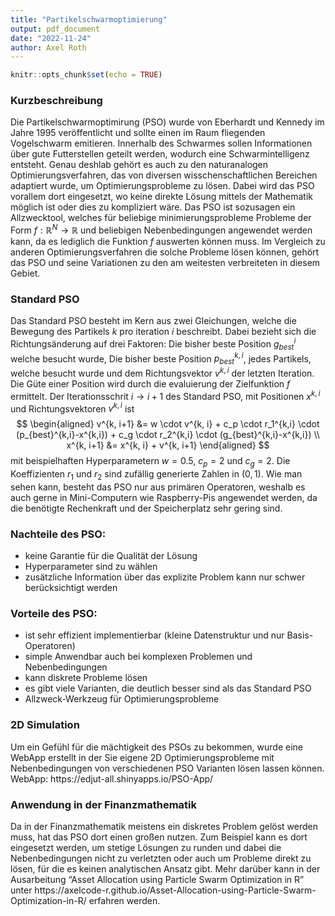 ```yaml
---
title: "Partikelschwarmoptimierung"
output: pdf_document
date: "2022-11-24"
author: Axel Roth
---
```


```r
knitr::opts_chunk$set(echo = TRUE)
```

### Kurzbeschreibung

Die Partikelschwarmoptimirung (PSO) wurde von Eberhardt und Kennedy im Jahre 1995 veröffentlicht und sollte einen im Raum fliegenden Vogelschwarm emitieren. Innerhalb des Schwarmes sollen Informationen über gute Futterstellen geteilt werden, wodurch eine Schwarmintelligenz entsteht. Genau deshlab gehört es auch zu den naturanalogen Optimierungsverfahren, das von diversen wisschenschaftlichen Bereichen adaptiert wurde, um Optimierungsprobleme zu lösen. Dabei wird das PSO vorallem dort eingesetzt, wo keine direkte Lösung mittels der Mathematik möglich ist oder dies zu kompliziert wäre. Das PSO ist sozusagen ein Allzwecktool, welches für beliebige minimierungsprobleme Probleme der Form $f:\mathbb{R}^N \rightarrow \mathbb{R}$ und beliebigen Nebenbedingungen angewendet werden kann, da es lediglich die Funktion $f$ auswerten können muss. Im Vergleich zu anderen Optimierungsverfahren die solche Probleme lösen können, gehört das PSO und seine Variationen zu den am weitesten verbreiteten in diesem Gebiet. 

### Standard PSO
Das Standard PSO besteht im Kern aus zwei Gleichungen, welche die Bewegung des Partikels $k$ pro iteration $i$ beschreibt. Dabei bezieht sich die Richtungsänderung auf drei Faktoren: Die bisher beste Position $g_{best}^{i}$ welche besucht wurde, Die bisher beste Position $p_{best}^{k,i}$, jedes Partikels, welche besucht wurde und dem Richtungsvektor $v^{k, i}$ der letzten Iteration. Die Güte einer Position wird durch die evaluierung der Zielfunktion $f$ ermittelt. Der Iterationsschrit $i \rightarrow i+1$ des Standard PSO, mit Positionen $x^{k, i}$ und Richtungsvektoren $v^{k, i}$ ist
$$
\begin{aligned}
  v^{k, i+1} &= w \cdot v^{k, i} + c_p \cdot r_1^{k,i} \cdot (p_{best}^{k,i}-x^{k,i}) + c_g \cdot r_2^{k,i} \cdot (g_{best}^{k,i}-x^{k,i}) \\
  x^{k, i+1} &= x^{k, i} + v^{k, i+1}
\end{aligned}
$$
mit beispielhaften Hyperparametern $w=0.5$, $c_p=2$ und $c_g=2$. Die Koeffizienten $r_1$ und $r_2$ sind zufällig generierte Zahlen in $(0,1)$. Wie man sehen kann, besteht das PSO nur aus primären Operatoren, weshalb es auch gerne in Mini-Computern wie Raspberry-Pis angewendet werden, da die benötigte Rechenkraft und der Speicherplatz sehr gering sind.
\newpage

### Nachteile des PSO:  

- keine Garantie für die Qualität der Lösung
- Hyperparameter sind zu wählen
- zusätzliche Information über das explizite Problem kann nur schwer berücksichtigt werden

### Vorteile des PSO:  
- ist sehr effizient implementierbar (kleine Datenstruktur und nur Basis-Operatoren)
- simple Anwendbar auch bei komplexen Problemen und Nebenbedingungen
- kann diskrete Probleme lösen
- es gibt viele Varianten, die deutlich besser sind als das Standard PSO
- Allzweck-Werkzeug für Optimierungsprobleme


### 2D Simulation
Um ein Gefühl für die mächtigkeit des PSOs zu bekommen, wurde eine WebApp erstellt in der Sie eigene 2D Optimierungsprobleme mit Nebenbedingungen von verschiedenen PSO Varianten lösen lassen können.
WebApp: https://edjut-all.shinyapps.io/PSO-App/


### Anwendung in der Finanzmathematik
Da in der Finanzmathematik meistens ein diskretes Problem gelöst werden muss, hat das PSO dort einen großen nutzen. Zum Beispiel kann es dort eingesetzt werden, um stetige Lösungen zu runden und dabei die Nebenbedingungen nicht zu verletzten oder auch um Probleme direkt zu lösen, für die es keinen analytischen Ansatz gibt. Mehr darüber kann in der Ausarbeitung "Asset Allocation using Particle Swarm Optimization in R" unter https://axelcode-r.github.io/Asset-Allocation-using-Particle-Swarm-Optimization-in-R/ erfahren werden.





